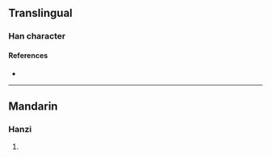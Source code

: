 {{character info/new}}
==Translingual==

===Han character===
{{Han char|rn=86|rad=火|as=09|sn=13|four=95840|canj=FNKQ|ids=⿰火建}}

====References====
* {{Han ref|kx=0677.240|dkj=19216|hdz=32211.070|uh=7161|ud=29025|bh=DE76|bd=56950}}

----

==Mandarin==

===Hanzi===
{{cmn-hanzi|pin=[[xìn]] ([[xin4]]), [[xiū]] ([[xiu1]]), [[xù]] ([[xu4]])|wg=hsin<sup>4</sup>, hsiu<sup>1</sup>, hsü<sup>4</sup>}}

# {{defn|lang=cmn|sort=火09}}